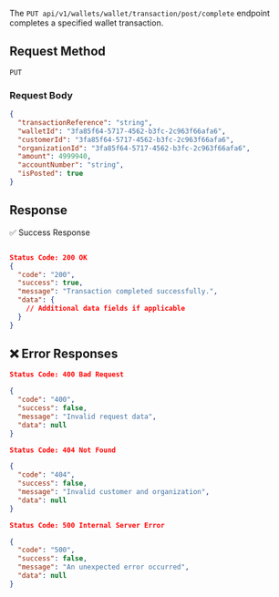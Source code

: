 The `PUT api/v1/wallets/wallet/transaction/post/complete` endpoint completes a specified wallet transaction.

## Request Method
`PUT`

### **Request Body**

```json
{
  "transactionReference": "string",
  "walletId": "3fa85f64-5717-4562-b3fc-2c963f66afa6",
  "customerId": "3fa85f64-5717-4562-b3fc-2c963f66afa6",
  "organizationId": "3fa85f64-5717-4562-b3fc-2c963f66afa6",
  "amount": 4999940,
  "accountNumber": "string",
  "isPosted": true
}
```

## Response

✅ Success Response

```json

Status Code: 200 OK
{
  "code": "200",
  "success": true,
  "message": "Transaction completed successfully.",
  "data": {
    // Additional data fields if applicable
  }
}
```

## ❌ Error Responses

```json
Status Code: 400 Bad Request

{
  "code": "400",
  "success": false,
  "message": "Invalid request data",
  "data": null
}

Status Code: 404 Not Found

{
  "code": "404",
  "success": false,
  "message": "Invalid customer and organization",
  "data": null
}

Status Code: 500 Internal Server Error

{
  "code": "500",
  "success": false,
  "message": "An unexpected error occurred",
  "data": null
}
